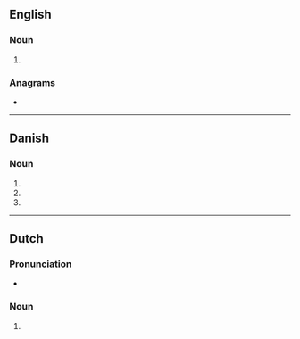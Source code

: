 {{also|emails|Emails|e-mails'|E-Mails}}
==English==

===Noun===
{{head|en|noun form}}

# {{plural of|e-mail|lang=en}}

===Anagrams===
* {{anagrams|en|a=aeilms|Lamies|Maisel|Misael|Salemi|mesail|mesial|samiel}}

----

==Danish==

===Noun===
{{head|da|noun form|g=c}}

# {{inflection of|da|e-mail||indef|gen|s}}
# {{indefinite plural of|e-mail|lang=da}}
# {{inflection of|da|e-mail||indef|gen|p}}

----

==Dutch==

===Pronunciation===
* {{audio|Nl-e-mails.ogg|Audio|lang=nl}}

===Noun===
{{head|nl|noun plural form}}

# {{nl-noun form of|pl|e-mail}}